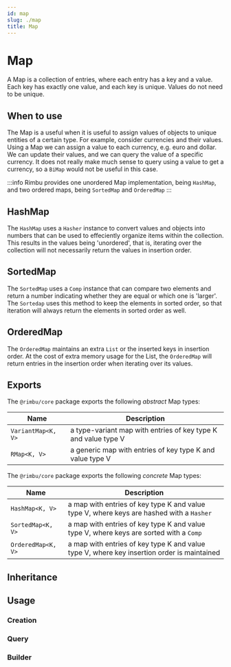 ```yaml
---
id: map
slug: ./map
title: Map
---
```



# Map

A Map is a collection of entries, where each entry has a key and a value. Each key has exactly one value, and each key is unique. Values do not need to be unique.

## When to use

The Map is a useful when it is useful to assign values of objects to unique entities of a certain type. For example, consider currencies and their values. Using a Map we can assign a value to each currency, e.g. euro and dollar. We can update their values, and we can query the value of a specific currency. It does not really make much sense to query using a value to get a currency, so a `BiMap` would not be useful in this case.

:::info
Rimbu provides one unordered Map implementation, being `HashMap`, and two ordered maps, being `SortedMap` and `OrderedMap`
:::

## HashMap

The `HashMap` uses a `Hasher` instance to convert values and objects into numbers that can be used to effeciently organize items within the collection. This results in the values being 'unordered', that is, iterating over the collection will not necessarily return the values in insertion order.

## SortedMap

The `SortedMap` uses a `Comp` instance that can compare two elements and return a number indicating whether they are equal or which one is 'larger'. The `Sortedap` uses this method to keep the elements in sorted order, so that iteration will always return the elements in sorted order as well.

## OrderedMap

The `OrderedMap` maintains an extra `List` or the inserted keys in insertion order. At the cost of extra memory usage for the List, the `OrderedMap` will return entries in the insertion order when iterating over its values.

## Exports

The `@rimbu/core` package exports the following _abstract_ Map types:

| Name               | Description                                                    |
| ------------------ | -------------------------------------------------------------- |
| `VariantMap<K, V>` | a type-variant map with entries of key type K and value type V |
| `RMap<K, V>`       | a generic map with entries of key type K and value type V      |

The `@rimbu/core` package exports the following _concrete_ Map types:

| Name               | Description                                                                                |
| ------------------ | ------------------------------------------------------------------------------------------ |
| `HashMap<K, V>`    | a map with entries of key type K and value type V, where keys are hashed with a `Hasher`   |
| `SortedMap<K, V>`  | a map with entries of key type K and value type V, where keys are sorted with a `Comp`     |
| `OrderedMap<K, V>` | a map with entries of key type K and value type V, where key insertion order is maintained |

## Inheritance

<UmlGraph contents={inheritance} />

## Usage

### Creation

<SandBox path="map/create.ts" />

### Query

<SandBox path="map/query.ts" />

### Builder

<SandBox path="map/build.ts" />
